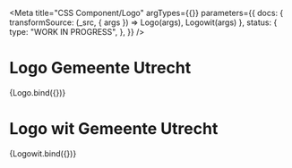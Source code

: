 <!-- @license CC0-1.0 -->


<Meta
  title="CSS Component/Logo"
  argTypes={{}}
  parameters={{
    docs: {
      transformSource: (_src, { args }) => Logo(args), Logowit(args)
    },
    status: {
      type: "WORK IN PROGRESS",
    },
  }}
/>

# Logo Gemeente Utrecht

<Canvas>
  <Story name="Logo">{Logo.bind({})}</Story>
</Canvas>

<ArgsTable story="Logo" />

# Logo wit Gemeente Utrecht

<Canvas>
  <Story name="Logowit">{Logowit.bind({})}</Story>
</Canvas>

<ArgsTable story="Logowit" />
